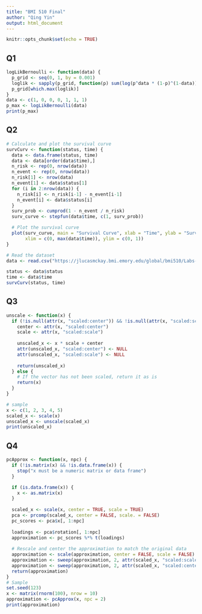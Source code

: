 ```yaml
---
title: "BMI 510 Final"
author: "Qing Yin"
output: html_document
---
```


```r
knitr::opts_chunk$set(echo = TRUE)
```

## Q1

```r
logLikBernoulli <- function(data) {
  p_grid <- seq(0, 1, by = 0.001)
  loglik <- sapply(p_grid, function(p) sum(log(p^data * (1-p)^(1-data))))
  p_grid[which.max(loglik)]
}
data <- c(1, 0, 0, 0, 1, 1, 1)
p_max <- logLikBernoulli(data)
print(p_max)
```

## Q2

```r
# Calculate and plot the survival curve
survCurv <- function(status, time) {
  data <- data.frame(status, time)
  data <- data[order(data$time),]
  n_risk <- rep(0, nrow(data))
  n_event <- rep(0, nrow(data))
  n_risk[1] <- nrow(data)
  n_event[1] <- data$status[1]
  for (i in 2:nrow(data)) {
    n_risk[i] <- n_risk[i-1] - n_event[i-1]
    n_event[i] <- data$status[i]
  }
  surv_prob <- cumprod(1 - n_event / n_risk)
  surv_curve <- stepfun(data$time, c(1, surv_prob))

  # Plot the survival curve
  plot(surv_curve, main = "Survival Curve", xlab = "Time", ylab = "Survival Probability",
       xlim = c(0, max(data$time)), ylim = c(0, 1))
}

# Read the dataset
data <- read.csv("https://jlucasmckay.bmi.emory.edu/global/bmi510/Labs-Materials/survival.csv")

status <- data$status
time <- data$time
survCurv(status, time)
```

## Q3

```r
unscale <- function(x) {
  if (!is.null(attr(x, "scaled:center")) && !is.null(attr(x, "scaled:scale"))) {
    center <- attr(x, "scaled:center")
    scale <- attr(x, "scaled:scale")
  
    unscaled_x <- x * scale + center
    attr(unscaled_x, "scaled:center") <- NULL
    attr(unscaled_x, "scaled:scale") <- NULL
    
    return(unscaled_x)
  } else {
    # If the vector has not been scaled, return it as is
    return(x)
  }
}

# sample 
x <- c(1, 2, 3, 4, 5)
scaled_x <- scale(x)
unscaled_x <- unscale(scaled_x)
print(unscaled_x)
```

## Q4

```r
pcApprox <- function(x, npc) {
  if (!is.matrix(x) && !is.data.frame(x)) {
    stop("x must be a numeric matrix or data frame")
  }

  if (is.data.frame(x)) {
    x <- as.matrix(x)
  }
 
  scaled_x <- scale(x, center = TRUE, scale = TRUE)
  pca <- prcomp(scaled_x, center = FALSE, scale. = FALSE)
  pc_scores <- pca$x[, 1:npc]
  
  loadings <- pca$rotation[, 1:npc]
  approximation <- pc_scores %*% t(loadings)
  
  # Rescale and center the approximation to match the original data
  approximation <- scale(approximation, center = FALSE, scale = FALSE)
  approximation <- sweep(approximation, 2, attr(scaled_x, "scaled:scale"), FUN = "*")
  approximation <- sweep(approximation, 2, attr(scaled_x, "scaled:center"), FUN = "+")
  return(approximation)
}
# Sample
set.seed(123)
x <- matrix(rnorm(100), nrow = 10)
approximation <- pcApprox(x, npc = 2)
print(approximation)
```